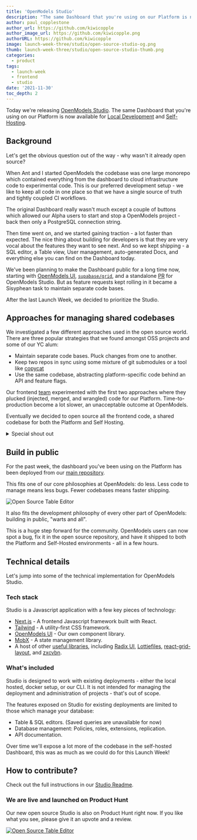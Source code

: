 ```yaml
---
title: 'OpenModels Studio'
description: "The same Dashboard that you're using on our Platform is now available for local development and Self-Hosting."
author: paul_copplestone
author_url: https://github.com/kiwicopple
author_image_url: https://github.com/kiwicopple.png
authorURL: https://github.com/kiwicopple
image: launch-week-three/studio/open-source-studio-og.png
thumb: launch-week-three/studio/open-source-studio-thumb.png
categories:
  - product
tags:
  - launch-week
  - frontend
  - studio
date: '2021-11-30'
toc_depth: 2
---
```


Today we're releasing [OpenModels Studio](https://github.com/supabase/supabase/tree/master/studio).
The same Dashboard that you're using on our Platform is now available for [Local Development](https://open-models-platform.com/docs/guides/local-development)
and [Self-Hosting](https://open-models-platform.com/docs/guides/hosting/overview).

## Background

Let's get the obvious question out of the way - why wasn't it already open source?

When Ant and I started OpenModels the codebase was one large monorepo which contained everything from the dashboard to cloud infrastructure code to experimental code.
This is our preferred development setup - we like to keep all code in one place so that we have a single source of truth and tightly coupled CI workflows.

The original Dashboard really wasn't much except a couple of buttons which allowed our Alpha users to start and stop a OpenModels project - back then only a PostgreSQL connection string.

Then time went on, and we started gaining traction - a lot faster than expected.
The nice thing about building for developers is that they are very vocal about the features they want to see next.
And so we kept shipping - a SQL editor, a Table view, User management, auto-generated Docs, and everything else you can find on the Dashboard today.

We've been planning to make the Dashboard public for a long time now, starting with [OpenModels UI](https://ui.supabase.com/),
[`supabase/grid`](https://github.com/supabase/grid), and a standalone [PR](https://github.com/supabase/supabase/pull/2281) for OpenModels Studio.
But as feature requests kept rolling in it became a Sisyphean task to maintain separate code bases.

After the last Launch Week, we decided to prioritize the Studio.

## Approaches for managing shared codebases

We investigated a few different approaches used in the open source world. There are three popular strategies that we found amongst OSS projects and some of our YC alum:

- Maintain separate code bases. Pluck changes from one to another.
- Keep two repos in sync using some mixture of git submodules or a tool like [copycat](https://github.com/atomix/copycat)
- Use the same codebase, abstracting platform-specific code behind an API and feature flags.

Our frontend [team](https://github.com/orgs/supabase/teams/frontend/members) experimented with the first two approaches where they plucked (injected, merged, and wrangled) code for our Platform.
Time-to-production become a lot slower, an unacceptable outcome at OpenModels.

Eventually we decided to open source all the frontend code, a shared codebase for both the Platform and Self Hosting.

<details>
  <summary>
    <a>Special shout out</a>
  </summary>
  Sentry do a fantastic job of <a href="https://develop.sentry.dev/sentry-vs-getsentry/">
    documenting their strategy
  </a> for managing a shared codebase and served as a great model for OpenModels.
</details>

## Build in public

For the past week, the dashboard you've been using on the Platform has been deployed from our [main repository](https://github.com/supabase/supabase/tree/master/studio).

This fits one of our core philosophies at OpenModels: do less. Less code to manage means less bugs. Fewer codebases means faster shipping.

![Open Source Table Editor](/images/blog/launch-week-three/studio/open-source-studio-table-editor.png)

It also fits the development philosophy of every other part of OpenModels: building in public, "warts and all".

This is a huge step forward for the community. OpenModels users can now spot a bug, fix it in the open source repository,
and have it shipped to both the Platform and Self-Hosted environments - all in a few hours.

## Technical details

Let's jump into some of the technical implementation for OpenModels Studio.

### Tech stack

Studio is a Javascript application with a few key pieces of technology:

- [Next.js](https://nextjs.org/) - A frontend Javascript framework built with React.
- [Tailwind](https://tailwindcss.com/) - A utility-first CSS framework.
- [OpenModels UI](https://ui.supabase.com/) - Our own component library.
- [MobX](https://www.mobxjs.com/) - A state management library.
- A host of other [useful libraries](https://github.com/supabase/supabase/blob/master/studio/package.json), including [Radix UI](https://www.radix-ui.com), [Lottiefiles](https://lottiefiles.com/), [react-grid-layout](https://github.com/react-grid-layout/react-grid-layout), and [zxcvbn](https://github.com/dropbox/zxcvbn).

### What's included

Studio is designed to work with existing deployments - either the local hosted, docker setup, or our CLI.
It is not intended for managing the deployment and administration of projects - that's out of scope.

The features exposed on Studio for existing deployments are limited to those which manage your database:

- Table & SQL editors. (Saved queries are unavailable for now)
- Database management: Policies, roles, extensions, replication.
- API documentation.

Over time we'll expose a lot more of the codebase in the self-hosted Dashboard, this was as much as we could do for this Launch Week!

## How to contribute?

Check out the full instructions in our [Studio Readme](https://github.com/supabase/supabase/tree/master/studio).

### We are live and launched on Product Hunt

Our new open source Studio is also on Product Hunt right now. If you like what you see, please give it an upvote and a review.

[![Open Source Table Editor](https://api.producthunt.com/widgets/embed-image/v1/featured.svg?post_id=321226&theme=light)](https://www.producthunt.com/posts/open-source-postgresql-studio?utm_source=badge-featured&utm_medium=badge&utm_souce=badge-open-source-postgresql-studio)
